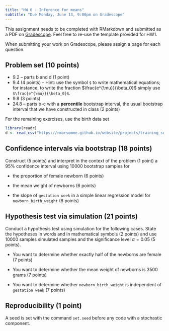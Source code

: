 ```yaml
---
title: "HW 6 - Inference for means"
subtitle: "Due Monday, June 13, 9:00pm on Gradescope"
---
```


This assignment needs to be completed with RMarkdown and submitted as a PDF on [Gradescope](https://www.gradescope.com/courses/394638). Feel free to re-use the template provided for HW1.

When submitting your work on Gradescope, please assign a page for each question.

## Problem set (10 points)

-   9.2 -- parts b and d (1 point)
-   9.4 (4 points) -- Hint: use the symbol `$` to write mathematical equations; for instance, to write the fraction $\frac{e^{\mu}}{\beta_0}$ simply use `$\frac{e^{\mu}}{\beta_0}$`.
-   9.8 (3 points)
-   24.8 -- parts b-c with a **percentile** bootstrap interval, the usual bootstrap interval that we have constructed in class (2 points)

For the remaining exercises, use the birth data set

```r
library(readr)
d <- read_csv("https://rmorsomme.github.io/website/projects/training_set.csv")
```

## Confidence intervals via bootstrap (18 points)

Construct (5 points) and interpret in the context of the problem (1 point) a 95% confidence interval using 10000 bootstrap samples for

-   the proportion of female newborn (6 points)

-   the mean weight of newborns (6 points)

-   the slope of `gestation week` in a simple linear regression model for `newborn_birth_weight` (6 points)

## Hypothesis test via simulation (21 points)

Conduct a hypothesis test using simulation for the following cases. State the hypotheses in words and in mathematical symbols (2 points) and use 10000 samples simulated samples and the significance level $\alpha=0.05$ (5 points).

-   You want to determine whether exactly half of the newborns are female (7 points)

-   You want to determine whether the mean weight of newborns is 3500 grams (7 points)

-   You want to determine whether `newborn_birth_weight` is independent of `gestation week` (7 points)

## Reproducibility (1 point)

A seed is set with the command `set.seed` before any code with a stochastic component.
